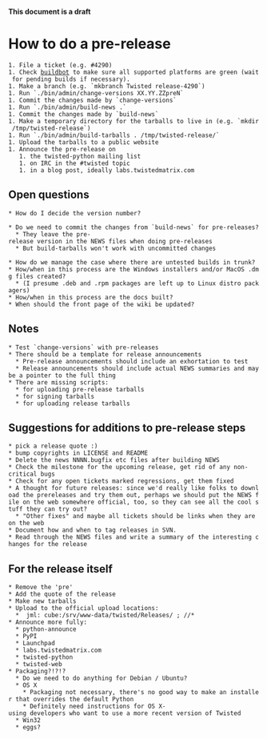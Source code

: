 '''This document is a draft'''

= How to do a pre-release =

 1. File a ticket (e.g. #4290)
 1. Check [http://twistedmatrix.com/boxes-supported buildbot] to make sure all supported platforms are green (wait for pending builds if necessary).
 1. Make a branch (e.g. `mkbranch Twisted release-4290`)
 1. Run `./bin/admin/change-versions XX.YY.ZZpreN`
 1. Commit the changes made by `change-versions`
 1. Run `./bin/admin/build-news .`
 1. Commit the changes made by `build-news`
 1. Make a temporary directory for the tarballs to live in (e.g. `mkdir /tmp/twisted-release`)
 1. Run `./bin/admin/build-tarballs . /tmp/twisted-release/`
 1. Upload the tarballs to a public website
 1. Announce the pre-release on
    1. the twisted-python mailing list
    1. on IRC in the #twisted topic
    1. in a blog post, ideally labs.twistedmatrix.com


== Open questions ==

 * How do I decide the version number?

 * Do we need to commit the changes from `build-news` for pre-releases?
   * They leave the pre-release version in the NEWS files when doing pre-releases
   * But build-tarballs won't work with uncommitted changes

 * How do we manage the case where there are untested builds in trunk?
 * How/when in this process are the Windows installers and/or MacOS .dmg files created?
   * (I presume .deb and .rpm packages are left up to Linux distro packagers)
 * How/when in this process are the docs built?
 * When should the front page of the wiki be updated?

== Notes ==

 * Test `change-versions` with pre-releases
 * There should be a template for release announcements
   * Pre-release announcements should include an exhortation to test
   * Release announcements should include actual NEWS summaries and maybe a pointer to the full thing
 * There are missing scripts:
   * for uploading pre-release tarballs
   * for signing tarballs
   * for uploading release tarballs

== Suggestions for additions to pre-release steps ==

 * pick a release quote :)
 * bump copyrights in LICENSE and README
 * Delete the news NNNN.bugfix etc files after building NEWS
 * Check the milestone for the upcoming release, get rid of any non-critical bugs
 * Check for any open tickets marked regressions, get them fixed
 * A thought for future releases: since we'd really like folks to download the prereleases and try them out, perhaps we should put the NEWS file on the web somewhere official, too, so they can see all the cool stuff they can try out?
   * "Other fixes" and maybe all tickets should be links when they are on the web
 * Document how and when to tag releases in SVN.
 * Read through the NEWS files and write a summary of the interesting changes for the release

== For the release itself ==

 * Remove the 'pre'
 * Add the quote of the release
 * Make new tarballs
 * Upload to the official upload locations:
   * <radix> jml: cube:/srv/www-data/twisted/Releases/ ; <Project>/<First two parts of version number>/*
 * Announce more fully:
   * python-announce
   * PyPI
   * Launchpad
   * labs.twistedmatrix.com
   * twisted-python
   * twisted-web
 * Packaging?!?!?
   * Do we need to do anything for Debian / Ubuntu?
   * OS X
     * Packaging not necessary, there's no good way to make an installer that overrides the default Python
     * Definitely need instructions for OS X-using developers who want to use a more recent version of Twisted
   * Win32
   * eggs?